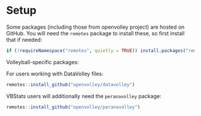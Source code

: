 # Setup {#setup}

Some packages (including those from openvolley project) are hosted on GitHub. You will need the `remotes` package to install these, so first install that if needed:

```r
if (!requireNamespace("remotes", quietly = TRUE)) install.packages("remotes")
```

Volleyball-specific packages:

For users working with DataVolley files:

```r
remotes::install_github("openvolley/datavolley")

```

VBStats users will additionally need the `peranavolley` package:

```r
remotes::install_github("openvolley/peranavolley")

```

